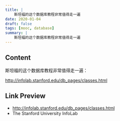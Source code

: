 ```yaml
---
title: |
    斯坦福的这个数据库教程非常值得走一遍
date: 2020-01-04
draft: false
tags: [mooc, database]
summary: |
    斯坦福的这个数据库教程非常值得走一遍
---
```


## Content

斯坦福的这个数据库教程非常值得走一遍：

http://infolab.stanford.edu/db_pages/classes.html

## Link Preview

- http://infolab.stanford.edu/db_pages/classes.html
- The Stanford University InfoLab
